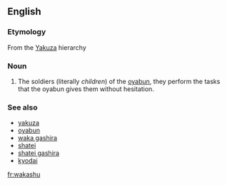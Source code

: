 ==English==

===Etymology===
From the {{etyl|ja}} [[Yakuza]] hierarchy

===Noun===
{{en-noun|pl=wakashu}}

# The soldiers (literally ''children'') of the [[oyabun]], they perform the tasks that the oyabun gives them without hesitation.

===See also===
* [[yakuza]]
* [[oyabun]]
* [[waka gashira]]
* [[shatei]]
* [[shatei gashira]]
* [[kyodai]]

[[fr:wakashu]]